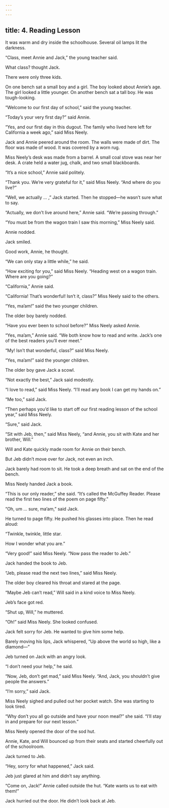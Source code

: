 ```yaml
---
---
---
```

title: 4. Reading Lesson
---



It was warm and dry inside the schoolhouse. Several oil lamps lit the darkness.

“Class, meet Annie and Jack,” the young teacher said.

What class? thought Jack.

There were only three kids.

On one bench sat a small boy and a girl. The boy looked about Annie’s age. The girl looked a little younger. On another bench sat a tall boy. He was tough-looking.

“Welcome to our first day of school,” said the young teacher.

“Today’s your very first day?” said Annie.

“Yes, and our first day in this dugout. The family who lived here left for California a week ago,” said Miss Neely.

Jack and Annie peered around the room. The walls were made of dirt. The floor was made of wood. It was covered by a worn rug.



Miss Neely’s desk was made from a barrel. A small coal stove was near her desk. A crate held a water jug, chalk, and two small blackboards.

“It’s a nice school,” Annie said politely.

“Thank you. We’re very grateful for it,” said Miss Neely. “And where do you live?”

“Well, we actually … ,” Jack started. Then he stopped—he wasn’t sure what to say.

“Actually, we don’t live around here,” Annie said. “We’re passing through.”

“You must be from the wagon train I saw this morning,” Miss Neely said.

Annie nodded.

Jack smiled.

Good work, Annie, he thought.

“We can only stay a little while,” he said.

“How exciting for you,” said Miss Neely. “Heading west on a wagon train. Where are you going?”

“California,” Annie said.

“California! That’s wonderful! Isn’t it, class?” Miss Neely said to the others.

“Yes, ma’am!” said the two younger children.

The older boy barely nodded.

“Have you ever been to school before?” Miss Neely asked Annie.

“Yes, ma’am,” Annie said. “We both know how to read and write. Jack’s one of the best readers you’ll ever meet.”

“My! Isn’t that wonderful, class?” said Miss Neely.

“Yes, ma’am!” said the younger children.

The older boy gave Jack a scowl.

“Not exactly the best,” Jack said modestly.

“I love to read,” said Miss Neely. “I’ll read any book I can get my hands on.”

“Me too,” said Jack.

“Then perhaps you’d like to start off our first reading lesson of the school year,” said Miss Neely.

“Sure,” said Jack.

“Sit with Jeb, then,” said Miss Neely, “and Annie, you sit with Kate and her brother, Will.”

Will and Kate quickly made room for Annie on their bench.

But Jeb didn’t move over for Jack, not even an inch.

Jack barely had room to sit. He took a deep breath and sat on the end of the bench.

Miss Neely handed Jack a book.

“This is our only reader,” she said. “It’s called the McGuffey Reader. Please read the first two lines of the poem on page fifty.”

“Oh, um … sure, ma’am,” said Jack.

He turned to page fifty. He pushed his glasses into place. Then he read aloud:

“Twinkle, twinkle, little star.

How I wonder what you are.”



“Very good!” said Miss Neely. “Now pass the reader to Jeb.”

Jack handed the book to Jeb.

“Jeb, please read the next two lines,” said Miss Neely.

The older boy cleared his throat and stared at the page.

“Maybe Jeb can’t read,” Will said in a kind voice to Miss Neely.

Jeb’s face got red.

“Shut up, Will,” he muttered.

“Oh!” said Miss Neely. She looked confused.

Jack felt sorry for Jeb. He wanted to give him some help.

Barely moving his lips, Jack whispered, “Up above the world so high, like a diamond—”

Jeb turned on Jack with an angry look.

“I don’t need your help,” he said.

“Now, Jeb, don’t get mad,” said Miss Neely. “And, Jack, you shouldn’t give people the answers.”

“I’m sorry,” said Jack.

Miss Neely sighed and pulled out her pocket watch. She was starting to look tired.

“Why don’t you all go outside and have your noon meal?” she said. “I’ll stay in and prepare for our next lesson.”

Miss Neely opened the door of the sod hut.

Annie, Kate, and Will bounced up from their seats and started cheerfully out of the schoolroom.

Jack turned to Jeb.

“Hey, sorry for what happened,” Jack said.

Jeb just glared at him and didn’t say anything.

“Come on, Jack!” Annie called outside the hut. “Kate wants us to eat with them!”

Jack hurried out the door. He didn’t look back at Jeb.